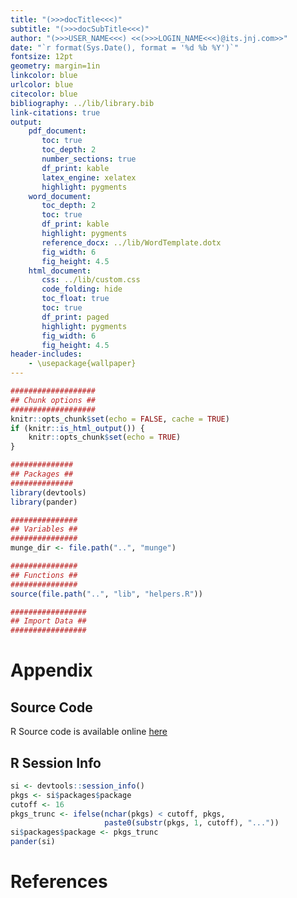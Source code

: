 ```yaml
---
title: "(>>>docTitle<<<)"
subtitle: "(>>>docSubTitle<<<)"
author: "(>>>USER_NAME<<<) <<(>>>LOGIN_NAME<<<)@its.jnj.com>>"
date: "`r format(Sys.Date(), format = '%d %b %Y')`"
fontsize: 12pt
geometry: margin=1in
linkcolor: blue
urlcolor: blue
citecolor: blue
bibliography: ../lib/library.bib
link-citations: true
output:
    pdf_document:
       toc: true
       toc_depth: 2
       number_sections: true
       df_print: kable
       latex_engine: xelatex
       highlight: pygments
    word_document:
       toc_depth: 2
       toc: true
       df_print: kable
       highlight: pygments
       reference_docx: ../lib/WordTemplate.dotx
       fig_width: 6
       fig_height: 4.5
    html_document:
       css: ../lib/custom.css	
       code_folding: hide
       toc_float: true
       toc: true
       df_print: paged
       highlight: pygments
       fig_width: 6
       fig_height: 4.5
header-includes:
    - \usepackage{wallpaper}
---
```

\URCornerWallPaper{0.175}{../lib/Janssen_Prof_RGB.jpg}

```r

###################
## Chunk options ##
###################
knitr::opts_chunk$set(echo = FALSE, cache = TRUE)
if (knitr::is_html_output()) {
    knitr::opts_chunk$set(echo = TRUE)
}

##############
## Packages ##
##############
library(devtools)
library(pander)

###############
## Variables ##
###############
munge_dir <- file.path("..", "munge")

###############
## Functions ##
###############
source(file.path("..", "lib", "helpers.R"))

#################
## Import Data ##
#################

```


\clearpage

# Appendix {-}

## Source Code {-}

R Source code is available online [here](<PATH_TO_FILE>)

## R Session Info {-}

```r

si <- devtools::session_info()
pkgs <- si$packages$package
cutoff <- 16
pkgs_trunc <- ifelse(nchar(pkgs) < cutoff, pkgs,
                     paste0(substr(pkgs, 1, cutoff), "..."))
si$packages$package <- pkgs_trunc
pander(si)

```

\clearpage

# References {-}
